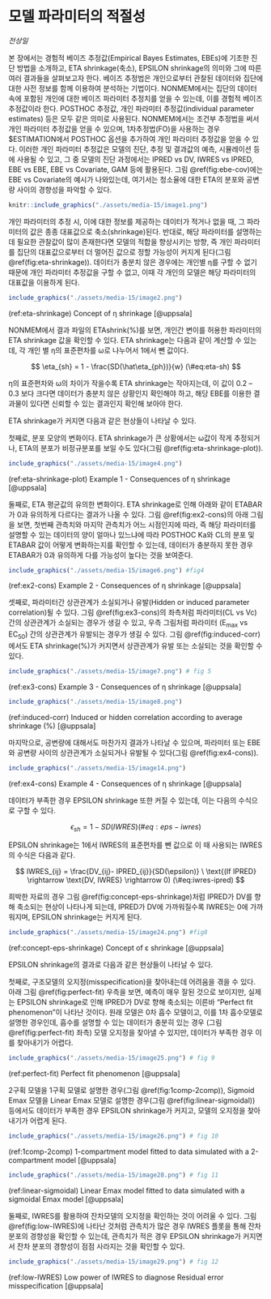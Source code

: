 # 모델 파라미터의 적절성 {#parameters}

*전상일*

본 장에서는 경험적 베이즈 추정값(Empirical Bayes Estimates, EBEs)에 기초한 진단 방법을 소개하고, ETA shrinkage(축소), EPSILON shrinkage의 의미와 그에 따른 여러 결과들을 살펴보고자 한다. 베이즈 추정법은 개인으로부터 관찰된 데이터와 집단에 대한 사전 정보를 함께 이용하여 분석하는 기법이다. NONMEM에서는 집단의 데이터 속에 포함된 개인에 대한 베이즈 파라미터 추정치를 얻을 수 있는데, 이를 경험적 베이즈 추정값이라 한다. POSTHOC 추정값, 개인 파라미터 추정값(individual parameter estimates) 등은 모두 같은 의미로 사용된다. NONMEM에서는 조건부 추정법을 써서 개인 파라미터 추정값을 얻을 수 있으며, 1차추정법(FO)을 사용하는 경우 $ESTIMATION에서 POSTHOC 옵션을 추가하여 개인 파라미터 추정값을 얻을 수 있다. 이러한 개인 파라미터 추정값은 모델의 진단, 추정 및 결과값의 예측, 시뮬레이션 등에 사용될 수 있고, 그 중 모델의 진단 과정에서는 IPRED vs DV, IWRES vs IPRED, EBE vs EBE, EBE vs Covariate, GAM 등에 활용된다. 그림 \@ref(fig:ebe-cov)에는 EBE vs Covariate의 예시가 나와있는데, 여기서는 청소율에 대한 ETA의 분포와 공변량 사이의 경향성을 파악할 수 있다.

```r
knitr::include_graphics("./assets/media-15/image1.png")
```

개인 파라미터의 추정 시, 이에 대한 정보를 제공하는 데이터가 적거나 없을 때, 그 파라미터의 값은 종종 대표값으로 축소(shrinkage)된다. 반대로, 해당 파라미터를 설명하는 데 필요한 관찰값이 많이 존재한다면 모델의 적합을 향상시키는 방향, 즉 개인 파라미터를 집단의 대표값으로부터 더 멀어진 값으로 정할 가능성이 커지게 된다(그림 \@ref(fig:eta-shrinkage)). 데이터가 충분치 않은 경우에는 개인별 η를 구할 수 없기 때문에 개인 파라미터 추정값을 구할 수 없고, 이때 각 개인의 모델은 해당 파라미터의 대표값을 이용하게 된다.

```r
include_graphics("./assets/media-15/image2.png")
```

(ref:eta-shrinkage) Concept of η shrinkage [@uppsala]

NONMEM에서 결과 파일의 ETAshrink(%)를 보면, 개인간 변이를 허용한 파라미터의 ETA shrinkage 값을 확인할 수 있다. ETA shrinkage는 다음과 같이 계산할 수 있는데, 각 개인 별 η의 표준편차를 ω로 나누어서 1에서 뺀 값이다.

$$
\eta_{sh} = 1 - \frac{SD(\hat\eta_{ph})}{w} 
(\#eq:eta-sh)
$$

η의 표준편차와 ω의 차이가 작을수록 ETA shrinkage는 작아지는데, 이 값이 0.2 – 0.3 보다 크다면 데이터가 충분치 않은 상황인지 확인해야 하고, 해당 EBE를 이용한 결과물이 있다면 신뢰할 수 있는 결과인지 확인해 보아야 한다.

ETA shrinkage가 커지면 다음과 같은 현상들이 나타날 수 있다.

첫째로, 분포 모양의 변화이다. ETA shrinkage가 큰 상황에서는 ω값이 작게 추정되거나, ETA의 분포가 비정규분포를 보일 수도 있다(그림 \@ref(fig:eta-shrinkage-plot)).

```r
include_graphics("./assets/media-15/image4.png")
```

(ref:eta-shrinkage-plot) Example 1 - Consequences of η shrinkage [@uppsala]

둘째로, ETA 평균값의 유의한 변화이다. ETA shrinkage로 인해 아래와 같이 ETABAR가 0과 유의하게 다르다는 결과가 나올 수 있다. 그림 \@ref(fig:ex2-cons)의 아래 그림을 보면, 첫번째 관측치와 마지막 관측치가 어느 시점인지에 따라, 즉 해당 파라미터를 설명할 수 있는 데이터의 양이 얼마나 있느냐에 따라 POSTHOC Ka와 CL의 분포 및 ETABAR 값이 어떻게 변화하는지를 확인할 수 있는데, 데이터가 충분하지 못한 경우 ETABAR가 0과 유의하게 다를 가능성이 높다는 것을 보여준다.

```r
include_graphics("./assets/media-15/image6.png") #fig4
```

(ref:ex2-cons) Example 2 - Consequences of η shrinkage [@uppsala]

셋째로, 파라미터간 상관관계가 소실되거나 유발(Hidden or induced parameter correlation)될 수 있다. 그림 \@ref(fig:ex3-cons)의 좌측처럼 파라미터(CL vs Vc)간의 상관관계가 소실되는 경우가 생길 수 있고, 우측 그림처럼 파라미터 (E~max~ vs EC~50~) 간의 상관관계가 유발되는 경우가 생길 수 있다. 그림 \@ref(fig:induced-corr)에서도 ETA shrinkage(%)가 커지면서 상관관계가 유발 또는 소실되는 것을 확인할 수 있다.

```r
include_graphics("./assets/media-15/image7.png") # fig 5
```

(ref:ex3-cons) Example 3 - Consequences of η shrinkage [@uppsala]

```r
include_graphics("./assets/media-15/image8.png")
```

(ref:induced-corr) Induced or hidden correlation according to average shrinkage (%) [@uppsala]

마지막으로, 공변량에 대해서도 마찬가지 결과가 나타날 수 있으며, 파라미터 또는 EBE와 공변량 사이의 상관관계가 소실되거나 유발될 수 있다(그림 \@ref(fig:ex4-cons)).

```r
include_graphics("./assets/media-15/image14.png")
```

(ref:ex4-cons) Example 4 - Consequences of η shrinkage [@uppsala]

데이터가 부족한 경우 EPSILON shrinkage 또한 커질 수 있는데, 이는 다음의 수식으로 구할 수 있다.

$$
\epsilon_{sh} = 1 - SD(IWRES)
(\#eq:eps-iwres)
$$

EPSILON shrinkage는 1에서 IWRES의 표준편차를 뺀 값으로 이 때 사용되는 IWRES의 수식은 다음과 같다.

$$
IWRES_{ij} = \frac{DV_{ij}- IPRED_{ij}}{SD(\epsilon)} \ \text{(If IPRED} \rightarrow \text{DV, IWRES} \rightarrow 0)
(\#eq:iwres-ipred)
$$

희박한 자료의 경우 그림 \@ref(fig:concept-eps-shrinkage)처럼 IPRED가 DV를 향해 축소되는 현상이 나타나게 되는데, IPRED가 DV에 가까워질수록 IWRES는 0에 가까워지며, EPSILON shrinkage는 커지게 된다.

```r
include_graphics("./assets/media-15/image24.png") #fig8
```

(ref:concept-eps-shrinkage) Concept of ε shrinkage [@uppsala]

EPSILON shrinkage의 결과로 다음과 같은 현상들이 나타날 수 있다.

첫째로, 구조모델의 오지정(misspecification)을 찾아내는데 어려움을 겪을 수 있다. 아래 그림 \@ref(fig:perfect-fit) 우측을 보면, 예측이 매우 잘된 것으로 보이지만, 실제는 EPSILON shrinkage로 인해 IPRED가 DV로 향해 축소되는 이른바 “Perfect fit phenomenon”이 나타난 것이다. 원래 모델은 0차 흡수 모델이고, 이를 1차 흡수모델로 설명한 경우인데, 흡수를 설명할 수 있는 데이터가 충분히 있는 경우 (그림 \@ref(fig:perfect-fit) 좌측) 모델 오지정을 찾아낼 수 있지만, 데이터가 부족한 경우 이를 찾아내기가 어렵다.

```r
include_graphics("./assets/media-15/image25.png") # fig 9
```

(ref:perfect-fit) Perfect fit phenomenon [@uppsala]

2구획 모델을 1구획 모델로 설명한 경우(그림 \@ref(fig:1comp-2comp)), Sigmoid Emax 모델을 Linear Emax 모델로 설명한 경우(그림 \@ref(fig:linear-sigmoidal)) 등에서도 데이터가 부족한 경우 EPSILON shrinkage가 커지고, 모델의 오지정을 찾아내기가 어렵게 된다.

```r
include_graphics("./assets/media-15/image26.png") # fig 10
```

(ref:1comp-2comp) 1-compartment model fitted to data simulated with a 2-compartment model [@uppsala] 

```r
include_graphics("./assets/media-15/image28.png") # fig 11
```

(ref:linear-sigmoidal) Linear Emax model fitted to data simulated with a sigmoidal Emax model [@uppsala]

둘째로, IWRES를 활용하여 잔차모델의 오지정을 확인하는 것이 어려울 수 있다. 그림 \@ref(fig:low-IWRES)에 나타난 것처럼 관측치가 많은 경우 IWRES 플롯을 통해 잔차 분포의 경향성을 확인할 수 있는데, 관측치가 적은 경우 EPSILON shrinkage가 커지면서 잔차 분포의 경향성이 점점 사라지는 것을 확인할 수 있다.

```r
include_graphics("./assets/media-15/image29.png") # fig 12
```

(ref:low-IWRES) Low power of IWRES to diagnose Residual error misspecification [@uppsala]

<!-- **참고문헌** -->

<!-- 1.  > Peter L. Bonate, Pharmacokinetic-Pharmacodynamic Modeling and -->
<!--     > Simulation 2<sup>nd</sup> edition, 2011 [@bonate] --> 

<!-- 2.  > Uppsala University, Empirical Bayes Estimate(EBE)-Based Diagnostics, 2007 [@uppsala] -->




